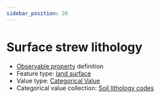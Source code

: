 ```yaml
---
sidebar_position: 20
---
```



# Surface strew lithology

- [Observable property](/viewers/dawe-vocabs?uri=https://linked.data.gov.au/def/test/dawe-cv/6ee380ca-e9dc-4a9b-91c3-758b54e751eb) definition
- Feature type: [land surface](http://linked.data.gov.au/def/tern-cv/8282fb22-4135-415c-8ca2-317860d102fb)
- Value type: [Categorical Value](https://w3id.org/tern/ontologies/tern/CategoricalValue)
- Categorical value collection: [Soil lithology codes](/viewers/dawe-vocabs?uri=https://linked.data.gov.au/def/test/dawe-cv/1d50eb79-685f-45ea-84b4-627154eddede)

<Example protocolModule="plot-description" observableProperty="https://linked.data.gov.au/def/test/dawe-cv/6ee380ca-e9dc-4a9b-91c3-758b54e751eb" />
